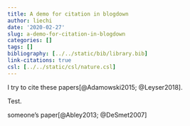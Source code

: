 ```yaml
---
title: A demo for citation in blogdown
author: liechi
date: '2020-02-27'
slug: a-demo-for-citation-in-blogdown
categories: []
tags: []
bibliography: [../../static/bib/library.bib]
link-citations: true
csl: [../../static/csl/nature.csl]
---
```

I try to cite these papers[@Adamowski2015; @Leyser2018].

Test.

someone's paper[@Abley2013; @DeSmet2007]
